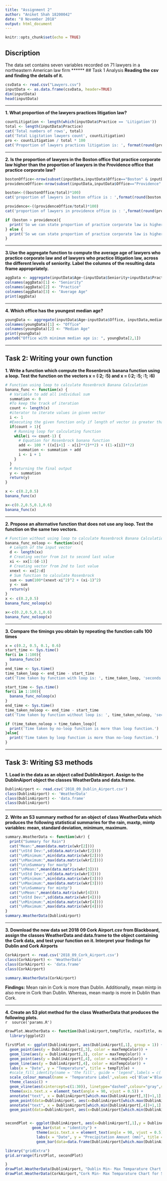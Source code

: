 ---
title: "Assignment 2"
author: "Aniket Shah 18200042"
date: "8 November 2018"
output: html_document
---

```{r setup, include=FALSE}
knitr::opts_chunk$set(echo = TRUE)
```
## Discription
The data set contains seven variables recorded on 71 lawyers in a northeastern American law firm
******
## Task 1 Analysis
**Reading the csv and finding the details of it.**

```{r}
csvData <- read.csv("Lawyers.csv")
inputData <- as.data.frame(csvData, header=TRUE)
dim(inputData)
head(inputData)
```
******
**1. What proportion of the lawyers practices litigation law?**

```{r}
countLitigation <- length(which(inputData$Practice == 'Litigation'))
total <- length(inputData$Practice)
cat('Total numbers of rows', total)
cat('Total Ligitation lawyers count', countLitigation)
pro <- countLitigation / total * 100
cat('Proportion of lawyers practices litigation is: ', format(round(pro, 2)),'%')
```
******
**2. Is the proportion of lawyers in the Boston office that practice corporate law higher than the proportion of lawyers in the Providence office that practice corporate law?**

```{r}
bostonOffice<-nrow(subset(inputData,inputData$Office=="Boston" & inputData$Practice=="Corporate"))
providenceOffice<-nrow(subset(inputData,inputData$Office=="Providence" & inputData$Practice=="Corporate"))

boston<-((bostonOffice/total)*100)
cat('proportion of lawyers in boston office is : ',format(round(boston,2)),'%')

providence<-((providenceOffice/total)*100)
cat('proportion of lawyers in providence office is : ',format(round(providence,2)),'%')

if (boston > providence){
  print('So we can state proportion of practice corporate law is higher in Boston than Providence')
} else {
  print('So we can state proportion of practice corporate law is higher in Providence than Boston')
}
```
******
**3.Use the aggregate function to compute the average age of lawyers who practice corporate law and of lawyers who practice litigation law, across the different levels of seniority. Label the columns of the resulting data frame appropriately. **

```{r}
aggData <- aggregate(inputData$Age~(inputData$Seniority+inputData$Practice), inputData,mean)
colnames(aggData)[1] <- "Seniority"
colnames(aggData)[2] <- "Practice"
colnames(aggData)[3] <- "Average Age"
print(aggData)
```
******
**4. Which office has the youngest median age?**

```{r}
youngData <- aggregate(inputData$Age~inputData$Office, inputData,median)
colnames(youngData)[1] <- "Office"
colnames(youngData)[2] <- "Median Age"
print(youngData)
paste0("Office with minimum median age is: ", youngData[2,1])
```
******
## Task 2: Writing your own function

**1. Write a function which compute the Rosenbrock banana function using a loop. Test the function on the vectors x = (:2; :5) and x = (:2; :5; :1; :6)**

```{r}
# Function using loop to calculate Rosenbrock Banana Calculation
banana_func <- function(x) {
  # Variable to add all individual sum
  summation <- 0
  #To keep the track of iteration
  count <- length(x)
  #iterator to iterate values in given vector
  i <- 1
  #Executing the given function only if length of vector is greater than 1
  if(count > 1){
    # Running loop for calculating function
    while(i <= count-1) {
      # Equation for Rosenbrock banana function
      add <- 100 * ((x[i+1] - x[i]**2)**2) + ((1-x[i])**2)
      summation <- summation + add
      i <- i + 1
    }
  }
  # Returning the final output
  y <- summation
  return(y)
}

x <- c(0.2,0.5)
banana_func(x)

x<-c(0.2,0.5,0.1,0.6)
banana_func(x)
```
******
**2. Propose an alternative function that does not use any loop. Test the function on the same two vectors.**

```{r}
# Function without using loop to calculate Rosenbrock Banana Calculation
banana_func_noloop <- function(xx){
  # Length of the input vector
  d <- length(xx)
  # Creating vector from 1st to second last value
  xi <- xx[1:(d-1)]
  # Creating vector from 2nd to last value
  xnext <- xx[2:d]
  # Sum function to calculate Rosenbrock 
  sum <- sum(100*(xnext-xi^2)^2 + (xi-1)^2)
  y <- sum
  return(y)
}
x <- c(0.2,0.5)
banana_func_noloop(x)

x<-c(0.2,0.5,0.1,0.6)
banana_func_noloop(x)
```
******
**3. Compare the timings you obtain by repeating the function calls 100 times **
```{r}
x = c(0.2, 0.5, 0.1, 0.6)
start_time <- Sys.time()
for(i in 1:100){
  banana_func(x)
}
end_time <- Sys.time()
time_taken_loop <- end_time - start_time
cat('Time taken by function with loop is: ', time_taken_loop, 'seconds')

start_time <- Sys.time()
for(i in 1:100){
  banana_func_noloop(x)
}
end_time <- Sys.time()
time_taken_noloop <- end_time - start_time
cat('Time taken by function without loop is: ', time_taken_noloop, 'seconds')

if (time_taken_noloop > time_taken_loop){
  print('Time taken by no-loop function is more than loop function.')
}else{
  print('Time taken by loop function is more than no-loop function.')
}

```
******
## Task 3: Writing S3 methods

**1. Load in the data as an object called DublinAirport. Assign to the DublinAiport object the classes WeatherData and data.frame.**

```{r}
DublinAirport <- read.csv('2018_09_Dublin_Airport.csv')
class(DublinAirport) <- 'WeatherData'
class(DublinAirport) <- 'data.frame'
class(DublinAirport)
```
******
**2. Write an S3 summary method for an object of class WeatherData which produces the following statistical summaries for the rain, maxtp, mintp variables: mean, standard deviation, minimum, maximum.**
```{r}
summary.WeatherData <- function(wkr) {
  print("Summary for Rain")
  cat("Mean:",mean(data.matrix(wkr[2])))
  cat("\nStd Dev:",sd(data.matrix(wkr[2])))
  cat("\nMinimum:",min(data.matrix(wkr[2])))
  cat("\nMaximum:",max(data.matrix(wkr[2])))
  cat("\n\nSummary for maxtp")
  cat("\nMean:",mean(data.matrix(wkr[3])))
  cat("\nStd Dev:",sd(data.matrix(wkr[3])))
  cat("\nMinimum:",min(data.matrix(wkr[3])))
  cat("\nMaximum:",max(data.matrix(wkr[3])))
  cat("\n\nSummary for mintp")
  cat("\nMean:",mean(data.matrix(wkr[4])))
  cat("\nStd Dev:",sd(data.matrix(wkr[4])))
  cat("\nMinimum:",min(data.matrix(wkr[4])))
  cat("\nMaximum:",max(data.matrix(wkr[4])))
}
summary.WeatherData(DublinAirport)
```
******
**3. Download the new data set 2018 09 Cork Airport.csv from Blackboard, assign the classes WeatherData and data.frame to the object containing the Cork data, and test your function on it. Interpret your findings for Dublin and Cork Airports**

```{r}
CorkAirport <- read.csv('2018_09_Cork_Airport.csv')
class(CorkAirport) <- 'WeatherData'
class(CorkAirport) <- 'data.frame'
class(CorkAirport)

summary.WeatherData(CorkAirport)
```
**Findings:**
Mean rain in Cork is more than Dublin. Additionally, mean mintp in also more in Cork than Dublin. Whereas, mean maxtp is more in Dublin than Cork. 

******
**4. Create an S3 plot method for the class WeatherData that produces the following plots.**  
 ```{r}
 source('params.R')
 ```


```{r}
drawPlot.WeatherData <- function(DublinAirport,tempTitle, rainTitle, maxTempColor, minTempColor){
  library(ggplot2)

firstPlot <- ggplot(DublinAirport, aes(DublinAirport[,1], group = 1)) +
  geom_point(aes(y = DublinAirport[,3], color = maxTempColor)) +
  geom_line(aes(y = DublinAirport[,3], color = maxTempColor)) +
  geom_point(aes(y = DublinAirport[,4], color = minTempColor)) +
  geom_line(aes(y = DublinAirport[,4], color = minTempColor)) +
  labs(x = "Date", y = "Temperature", title = tempTitle) +
  #scale_fill_identity(name = 'the fill', guide = 'legend',labels = c('m1')) +
  scale_colour_manual(name = 'Temparature Label',values =c('Blue'='Blue','Red'='Red'), labels = c('Minimum','Maximum')) +
  theme_classic() +
  geom_vline(aes(xintercept=c(1:30)), linetype="dashed",colour="gray",size=0.7) +
  theme(axis.text.x = element_text(angle = 90, vjust = 0.5)) +
  annotate("text", x = DublinAirport[which.max(DublinAirport[,3])+1,1], y = max(DublinAirport[,3])+2.5, label = "Max Temp") +
  geom_point(data=DublinAirport, aes(x=DublinAirport[which.max(DublinAirport[,3]),1], y=max(DublinAirport[,3])), colour="red", size=3) +
  annotate("text", x = DublinAirport[which.min(DublinAirport[,4])+1,1], y = min(DublinAirport[,4])+2.5, label = "Min Temp")+
  geom_point(data=DublinAirport, aes(x=DublinAirport[which.min(DublinAirport[,4]),1], y=min(DublinAirport[,4])), colour="blue", size=3)


secondPlot <- ggplot(DublinAirport, aes(x=DublinAirport[,1],y = DublinAirport[,2])) +
            geom_bar(stat = "identity") +
              theme(axis.text.x = element_text(angle = 90, vjust = 0.5)) +
              labs(x = "Date", y = "Precipitation Amount (mm)", title = rainTitle) +
              geom_bar(data=data.frame(DublinAirport[which.max(DublinAirport[,2]),1],DublinAirport[which.max(DublinAirport[,2]),2]),aes(DublinAirport[which.max(DublinAirport[,2]),1],DublinAirport[which.max(DublinAirport[,2]),2]),fill=maxRainColor, stat="identity")

library("gridExtra")
grid.arrange(firstPlot, secondPlot)

}
drawPlot.WeatherData(DublinAirport, "Dublin Min- Max Temparature Chart for Sept 2018", "Dublin Rain Bar Chart for Sept 2018", maxTempColor, minTempColor)
drawPlot.WeatherData(CorkAirport,"Cork Min- Max Temparature Chart for Sept 2018", "Cork Rain Bar Chart for Sept 2018", maxTempColor, minTempColor)

```